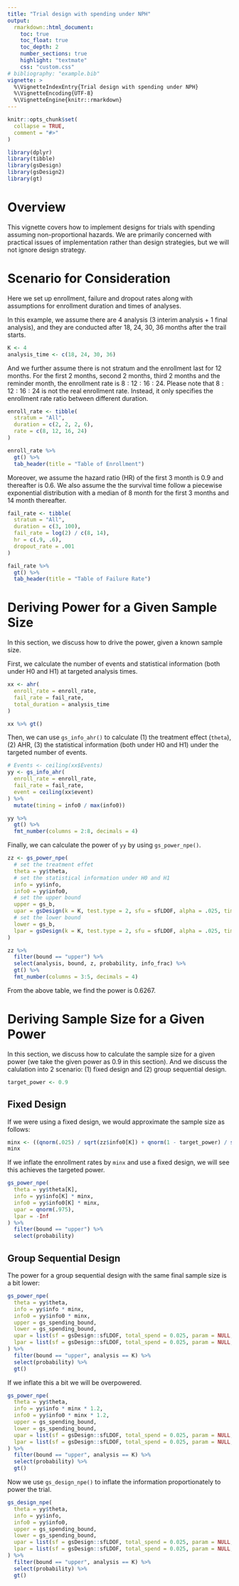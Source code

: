 ```yaml
---
title: "Trial design with spending under NPH"
output:
  rmarkdown::html_document:
    toc: true
    toc_float: true
    toc_depth: 2
    number_sections: true
    highlight: "textmate"
    css: "custom.css"
# bibliography: "example.bib"
vignette: >
  %\VignetteIndexEntry{Trial design with spending under NPH}
  %\VignetteEncoding{UTF-8}
  %\VignetteEngine{knitr::rmarkdown}
---
```


```r
knitr::opts_chunk$set(
  collapse = TRUE,
  comment = "#>"
)
```

```r
library(dplyr)
library(tibble)
library(gsDesign)
library(gsDesign2)
library(gt)
```

# Overview

This vignette covers how to implement designs for trials with spending assuming non-proportional hazards.
We are primarily concerned with practical issues of implementation rather than design strategies, but we will not ignore design strategy.

# Scenario for Consideration

Here we set up enrollment, failure and dropout rates along with assumptions for enrollment duration and times of analyses.

In this example, we assume there are 4 analysis (3 interim analysis + 1 final analysis), and they are conducted after 18, 24, 30, 36 months after the trail starts.

```r
K <- 4
analysis_time <- c(18, 24, 30, 36)
```

And we further assume there is not stratum and the enrollment last for 12 months.
For the first 2 months, second 2 months, third 2 months and the reminder month, the enrollment rate is $8:12:16:24$.
Please note that $8:12:16:24$ is not the real enrollment rate.
Instead, it only specifies the enrollment rate ratio between different duration.

```r
enroll_rate <- tibble(
  stratum = "All",
  duration = c(2, 2, 2, 6),
  rate = c(8, 12, 16, 24)
)

enroll_rate %>%
  gt() %>%
  tab_header(title = "Table of Enrollment")
```

Moreover, we assume the hazard ratio (HR) of the first 3 month is 0.9 and thereafter is 0.6.
We also assume the the survival time follow a piecewise exponential distribution with a median of 8 month for the first 3 months and 14 month thereafter.

```r
fail_rate <- tibble(
  stratum = "All",
  duration = c(3, 100),
  fail_rate = log(2) / c(8, 14),
  hr = c(.9, .6),
  dropout_rate = .001
)

fail_rate %>%
  gt() %>%
  tab_header(title = "Table of Failure Rate")
```

# Deriving Power for a Given Sample Size

In this section, we discuss how to drive the power, given a known sample size.

First, we calculate the number of events and statistical information (both under H0 and H1) at targeted analysis times.

```r
xx <- ahr(
  enroll_rate = enroll_rate,
  fail_rate = fail_rate,
  total_duration = analysis_time
)

xx %>% gt()
```

Then, we can use `gs_info_ahr()` to calculate (1) the treatment effect (`theta`), (2) AHR, (3) the statistical information (both under H0 and H1) under the targeted number of events.

```r
# Events <- ceiling(xx$Events)
yy <- gs_info_ahr(
  enroll_rate = enroll_rate,
  fail_rate = fail_rate,
  event = ceiling(xx$event)
) %>%
  mutate(timing = info0 / max(info0))

yy %>%
  gt() %>%
  fmt_number(columns = 2:8, decimals = 4)
```

Finally, we can calculate the power of `yy` by using `gs_power_npe()`.

```r
zz <- gs_power_npe(
  # set the treatment effet
  theta = yy$theta,
  # set the statistical information under H0 and H1
  info = yy$info,
  info0 = yy$info0,
  # set the upper bound
  upper = gs_b,
  upar = gsDesign(k = K, test.type = 2, sfu = sfLDOF, alpha = .025, timing = yy$timing)$upper$bound,
  # set the lower bound
  lower = gs_b,
  lpar = gsDesign(k = K, test.type = 2, sfu = sfLDOF, alpha = .025, timing = yy$timing)$lower$bound
)

zz %>%
  filter(bound == "upper") %>%
  select(analysis, bound, z, probability, info_frac) %>%
  gt() %>%
  fmt_number(columns = 3:5, decimals = 4)
```
From the above table, we find the power is 0.6267.

# Deriving Sample Size for a Given Power

In this section, we discuss how to calculate the sample size for a given power (we take the given power as 0.9 in this section).
And we discuss the calulation into 2 scenario: (1) fixed design and (2) group sequential design.

```r
target_power <- 0.9
```

## Fixed Design

If we were using a fixed design, we would approximate the sample size as follows:

```r
minx <- ((qnorm(.025) / sqrt(zz$info0[K]) + qnorm(1 - target_power) / sqrt(zz$info[K])) / zz$theta[K])^2
minx
```

If we inflate the enrollment rates by `minx` and use a fixed design, we will see this achieves the targeted power.

```r
gs_power_npe(
  theta = yy$theta[K],
  info = yy$info[K] * minx,
  info0 = yy$info0[K] * minx,
  upar = qnorm(.975),
  lpar = -Inf
) %>%
  filter(bound == "upper") %>%
  select(probability)
```

## Group Sequential Design

The power for a group sequential design with the same final sample size is a bit lower:

```r
gs_power_npe(
  theta = yy$theta,
  info = yy$info * minx,
  info0 = yy$info0 * minx,
  upper = gs_spending_bound,
  lower = gs_spending_bound,
  upar = list(sf = gsDesign::sfLDOF, total_spend = 0.025, param = NULL, timing = NULL),
  lpar = list(sf = gsDesign::sfLDOF, total_spend = 0.025, param = NULL, timing = NULL)
) %>%
  filter(bound == "upper", analysis == K) %>%
  select(probability) %>%
  gt()
```

If we inflate this a bit we will be overpowered.

```r
gs_power_npe(
  theta = yy$theta,
  info = yy$info * minx * 1.2,
  info0 = yy$info0 * minx * 1.2,
  upper = gs_spending_bound,
  lower = gs_spending_bound,
  upar = list(sf = gsDesign::sfLDOF, total_spend = 0.025, param = NULL, timing = NULL),
  lpar = list(sf = gsDesign::sfLDOF, total_spend = 0.025, param = NULL, timing = NULL)
) %>%
  filter(bound == "upper", analysis == K) %>%
  select(probability) %>%
  gt()
```

Now we use `gs_design_npe()` to inflate the information proportionately to power the trial.

```r
gs_design_npe(
  theta = yy$theta,
  info = yy$info,
  info0 = yy$info0,
  upper = gs_spending_bound,
  lower = gs_spending_bound,
  upar = list(sf = gsDesign::sfLDOF, total_spend = 0.025, param = NULL, timing = NULL),
  lpar = list(sf = gsDesign::sfLDOF, total_spend = 0.025, param = NULL, timing = NULL)
) %>%
  filter(bound == "upper", analysis == K) %>%
  select(probability) %>%
  gt()
```
